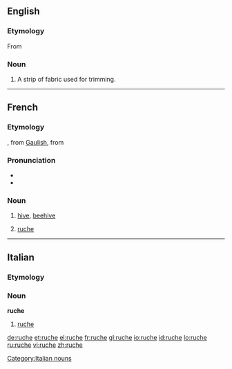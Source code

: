 ==English==

===Etymology===
From {{etyl|fr|en}}

===Noun===
{{en-noun}}

# A strip of fabric used for trimming.

----

==French==

===Etymology===
{{etyl|fro|fr}} {{term|rosche||lang=fro}}, from [[Gaulish]], from {{ML.}} {{term|rusca||lang=la|bark}}

===Pronunciation===
* {{IPA|/ʁyʃ/|lang=fr}}
* {{audio|Fr-ruche.ogg|Audio}}

===Noun===
{{fr-noun|f}}

# [[hive]], [[beehive]]
# {{context|clothing|lang=fr}} [[#English|ruche]]
----

==Italian==
===Etymology===
{{etyl|fr|it}}

===Noun===
'''ruche''' {{f|inv}}

# {{clothing|lang=it}} [[#English|ruche]] 
[[Category:Italian nouns]]

[[de:ruche]]
[[et:ruche]]
[[el:ruche]]
[[fr:ruche]]
[[gl:ruche]]
[[io:ruche]]
[[id:ruche]]
[[lo:ruche]]
[[ru:ruche]]
[[vi:ruche]]
[[zh:ruche]]